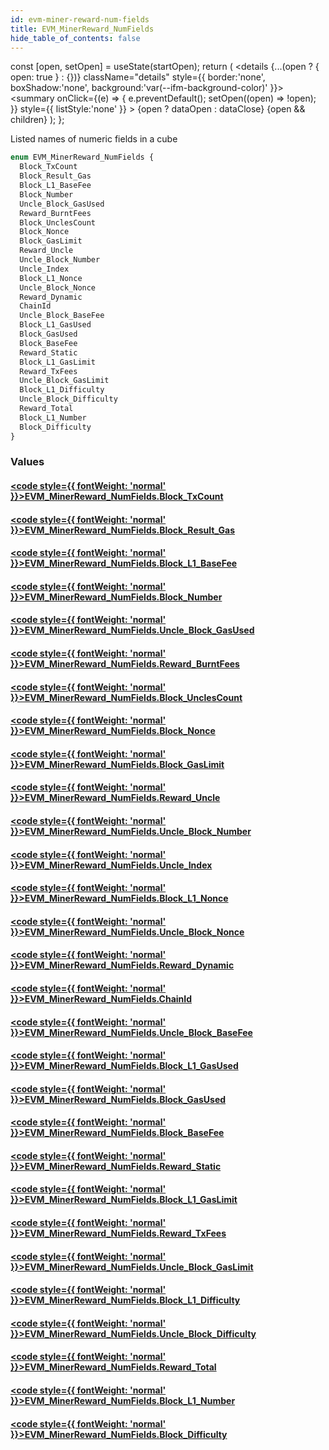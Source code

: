 ```yaml
---
id: evm-miner-reward-num-fields
title: EVM_MinerReward_NumFields
hide_table_of_contents: false
---
```







  const [open, setOpen] = useState(startOpen);
  return (
    <details {...(open ? { open: true } : {})} className="details" style={{ border:'none', boxShadow:'none', background:'var(--ifm-background-color)' }}>
      <summary
        onClick={(e) => {
          e.preventDefault();
          setOpen((open) => !open);
        }}
        style={{ listStyle:'none' }}
      >
      {open ? dataOpen : dataClose}
      </summary>
      {open && children}
    </details>
  );
};




Listed names of numeric fields in a cube


```graphql
enum EVM_MinerReward_NumFields {
  Block_TxCount
  Block_Result_Gas
  Block_L1_BaseFee
  Block_Number
  Uncle_Block_GasUsed
  Reward_BurntFees
  Block_UnclesCount
  Block_Nonce
  Block_GasLimit
  Reward_Uncle
  Uncle_Block_Number
  Uncle_Index
  Block_L1_Nonce
  Uncle_Block_Nonce
  Reward_Dynamic
  ChainId
  Uncle_Block_BaseFee
  Block_L1_GasUsed
  Block_GasUsed
  Block_BaseFee
  Reward_Static
  Block_L1_GasLimit
  Reward_TxFees
  Uncle_Block_GasLimit
  Block_L1_Difficulty
  Uncle_Block_Difficulty
  Reward_Total
  Block_L1_Number
  Block_Difficulty
}
```




### Values

#### [<code style={{ fontWeight: 'normal' }}>EVM_MinerReward_NumFields.<b>Block_TxCount</b></code>](#) 
> 
> 

#### [<code style={{ fontWeight: 'normal' }}>EVM_MinerReward_NumFields.<b>Block_Result_Gas</b></code>](#) 
> 
> 

#### [<code style={{ fontWeight: 'normal' }}>EVM_MinerReward_NumFields.<b>Block_L1_BaseFee</b></code>](#) 
> 
> 

#### [<code style={{ fontWeight: 'normal' }}>EVM_MinerReward_NumFields.<b>Block_Number</b></code>](#) 
> 
> 

#### [<code style={{ fontWeight: 'normal' }}>EVM_MinerReward_NumFields.<b>Uncle_Block_GasUsed</b></code>](#) 
> 
> 

#### [<code style={{ fontWeight: 'normal' }}>EVM_MinerReward_NumFields.<b>Reward_BurntFees</b></code>](#) 
> 
> 

#### [<code style={{ fontWeight: 'normal' }}>EVM_MinerReward_NumFields.<b>Block_UnclesCount</b></code>](#) 
> 
> 

#### [<code style={{ fontWeight: 'normal' }}>EVM_MinerReward_NumFields.<b>Block_Nonce</b></code>](#) 
> 
> 

#### [<code style={{ fontWeight: 'normal' }}>EVM_MinerReward_NumFields.<b>Block_GasLimit</b></code>](#) 
> 
> 

#### [<code style={{ fontWeight: 'normal' }}>EVM_MinerReward_NumFields.<b>Reward_Uncle</b></code>](#) 
> 
> 

#### [<code style={{ fontWeight: 'normal' }}>EVM_MinerReward_NumFields.<b>Uncle_Block_Number</b></code>](#) 
> 
> 

#### [<code style={{ fontWeight: 'normal' }}>EVM_MinerReward_NumFields.<b>Uncle_Index</b></code>](#) 
> 
> 

#### [<code style={{ fontWeight: 'normal' }}>EVM_MinerReward_NumFields.<b>Block_L1_Nonce</b></code>](#) 
> 
> 

#### [<code style={{ fontWeight: 'normal' }}>EVM_MinerReward_NumFields.<b>Uncle_Block_Nonce</b></code>](#) 
> 
> 

#### [<code style={{ fontWeight: 'normal' }}>EVM_MinerReward_NumFields.<b>Reward_Dynamic</b></code>](#) 
> 
> 

#### [<code style={{ fontWeight: 'normal' }}>EVM_MinerReward_NumFields.<b>ChainId</b></code>](#) 
> 
> 

#### [<code style={{ fontWeight: 'normal' }}>EVM_MinerReward_NumFields.<b>Uncle_Block_BaseFee</b></code>](#) 
> 
> 

#### [<code style={{ fontWeight: 'normal' }}>EVM_MinerReward_NumFields.<b>Block_L1_GasUsed</b></code>](#) 
> 
> 

#### [<code style={{ fontWeight: 'normal' }}>EVM_MinerReward_NumFields.<b>Block_GasUsed</b></code>](#) 
> 
> 

#### [<code style={{ fontWeight: 'normal' }}>EVM_MinerReward_NumFields.<b>Block_BaseFee</b></code>](#) 
> 
> 

#### [<code style={{ fontWeight: 'normal' }}>EVM_MinerReward_NumFields.<b>Reward_Static</b></code>](#) 
> 
> 

#### [<code style={{ fontWeight: 'normal' }}>EVM_MinerReward_NumFields.<b>Block_L1_GasLimit</b></code>](#) 
> 
> 

#### [<code style={{ fontWeight: 'normal' }}>EVM_MinerReward_NumFields.<b>Reward_TxFees</b></code>](#) 
> 
> 

#### [<code style={{ fontWeight: 'normal' }}>EVM_MinerReward_NumFields.<b>Uncle_Block_GasLimit</b></code>](#) 
> 
> 

#### [<code style={{ fontWeight: 'normal' }}>EVM_MinerReward_NumFields.<b>Block_L1_Difficulty</b></code>](#) 
> 
> 

#### [<code style={{ fontWeight: 'normal' }}>EVM_MinerReward_NumFields.<b>Uncle_Block_Difficulty</b></code>](#) 
> 
> 

#### [<code style={{ fontWeight: 'normal' }}>EVM_MinerReward_NumFields.<b>Reward_Total</b></code>](#) 
> 
> 

#### [<code style={{ fontWeight: 'normal' }}>EVM_MinerReward_NumFields.<b>Block_L1_Number</b></code>](#) 
> 
> 

#### [<code style={{ fontWeight: 'normal' }}>EVM_MinerReward_NumFields.<b>Block_Difficulty</b></code>](#) 
> 
> 



